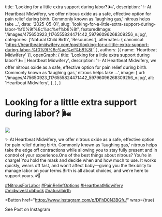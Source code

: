   title: 'Looking for a little extra support during labor? 🌬️',
  description: '✨ At Heartbeat Midwifery, we offer nitrous oxide as a safe, effective option for pain relief during birth. Commonly known as ‘laughing gas,’ nitrous helps take ...',
  date: '2025-05-01',
  slug: 'looking-for-a-little-extra-support-during-labor-%f0%9f%8c%ac%ef%b8%8f',
  featuredImage: '/images/475650923_1176555824471442_59796096268309256_n.jpg',
  categories: ['Natural Child Birth', 'Resources'],
  alternates: {
    canonical: 'https://heartbeatmidwifery.com/post/looking-for-a-little-extra-support-during-labor-%f0%9f%8c%ac%ef%b8%8f',
  },
  authors: [{ name: 'Heartbeat Midwifery' }],
  openGraph: {
    title: 'Looking for a little extra support during labor? 🌬️ | Heartbeat Midwifery',
    description: '✨ At Heartbeat Midwifery, we offer nitrous oxide as a safe, effective option for pain relief during birth. Commonly known as ‘laughing gas,’ nitrous helps take ...',
    image: {
      url: '/images/475650923_1176555824471442_59796096268309256_n.jpg',
      alt: 'Heartbeat Midwifery',
    },
  },
}


# Looking for a little extra support during labor? 🌬️

<Image
  src="/images/475650923_1176555824471442_59796096268309256_n.jpg"
  size="large"
  wrap={true}
/>

✨ At Heartbeat Midwifery, we offer nitrous oxide as a safe, effective option for pain relief during birth. Commonly known as ‘laughing gas,’ nitrous helps take the edge off contractions while allowing you to stay fully present and in control of your experience.One of the best things about nitrous? You’re in charge! You hold the mask and decide when and how much to use. It works quickly, wears off fast, and won’t affect baby—giving you the flexibility to manage labor on your terms.Birth is all about choices, and we’re here to support yours. 💕👶&nbsp;

[#NitrousForLabor](https://www.instagram.com/explore/tags/nitrousforlabor/) [#PainReliefOptions](https://www.instagram.com/explore/tags/painreliefoptions/) [#HeartbeatMidwifery](https://www.instagram.com/explore/tags/heartbeatmidwifery/) [#midwivesLubbock](https://www.instagram.com/explore/tags/midwiveslubbock/) [#naturalbirth](https://www.instagram.com/explore/tags/naturalbirth/)

<Button
  href="https://www.instagram.com/p/DFhD0N3BGfu/"
  wrap={true}
>
  See Post on Instagram
</Button>
